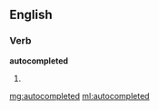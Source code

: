 ==English==

===Verb===
'''autocompleted'''

# {{past of|[[autocomplete]]}}

[[mg:autocompleted]]
[[ml:autocompleted]]